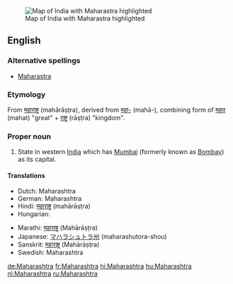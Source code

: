 [[Image:IndiaMaharashtra.png|thumb|Map of India with Maharastra highlighted]]
==English==

===Alternative spellings===
* [[Maharastra]]

===Etymology===
From {{Skr.}} [[महाराष्ट्र]] (mahārāṣṭra), derived from [[महा-]] (mahā-),
combining form of [[महत्]] (mahat) "great" + [[राष्ट्र]] (rāṣṭra) "kingdom".

===Proper noun===
{{en-proper noun}}

# State in western [[India]] which has [[Mumbai]] (formerly known as [[Bombay]]) as its capital.

====Translations====
{{trans-top|state in western India}}
*Dutch: Maharashtra
*German: Maharashtra
*Hindi: [[महाराष्ट्र]] (mahārāṣṭra)
*Hungarian: {{t|hu|Mahárástra}}
{{trans-mid}}
*Marathi: [[महाराष्ट्र]] (Mahārāṣṭra)
*Japanese: [[マハラシュトラ州]] (maharashutora-shou)
*Sanskrit: [[महाराष्ट्र]] (Mahārāṣṭra)
*Swedish: Maharashtra
{{trans-bottom}}

[[de:Maharashtra]]
[[fr:Maharashtra]]
[[hi:Maharashtra]]
[[hu:Maharashtra]]
[[nl:Maharashtra]]
[[ru:Maharashtra]]